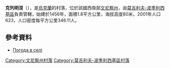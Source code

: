 {{coord|48|27|53|N|27|36|2|E|scale:30000|display=title}}

'''克列明涅'''（{{lang-uk|Кремінне}}），是[[烏克蘭|烏克蘭]]的村落，位於該國西南部[[文尼察州|文尼察州]]，由[[莫吉利夫-波季利西基區|莫吉利夫-波季利西基區]]負責管轄，始建於1456年，面積1.8平方公里，海拔高度80米，2001年人口623，人口密度每平方公里346.11人。

==參考資料==
* [http://weather.in.ua/ua/vinnickaja/12223 Погода в селі ] {{Wayback|url=http://weather.in.ua/ua/vinnickaja/12223 |date=20181020011523 }}

[[Category:文尼察州村落|Category:文尼察州村落]]
[[Category:莫吉利夫-波季利西基區村落|Category:莫吉利夫-波季利西基區村落]]


{{Vinnytsia-geo-stub}}